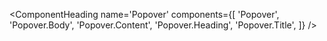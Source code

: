 
<ComponentHeading
  name='Popover'
  components={[
    'Popover',
    'Popover.Body',
    'Popover.Content',
    'Popover.Heading',
    'Popover.Title',
  ]}
/>
<Text variant='lead' />

```javascript

```
